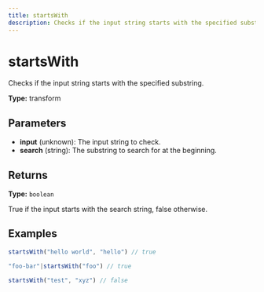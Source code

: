 ```yaml
---
title: startsWith
description: Checks if the input string starts with the specified substring.
---
```


# startsWith

Checks if the input string starts with the specified substring.

**Type:** transform

## Parameters

- **input** (unknown): The input string to check.
- **search** (string): The substring to search for at the beginning.

## Returns

**Type:** `boolean`

True if the input starts with the search string, false otherwise.

## Examples

```javascript
startsWith("hello world", "hello") // true
```

```javascript
"foo-bar"|startsWith("foo") // true
```

```javascript
startsWith("test", "xyz") // false
```
